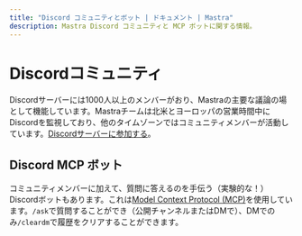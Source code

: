 ```yaml
---
title: "Discord コミュニティとボット | ドキュメント | Mastra"
description: Mastra Discord コミュニティと MCP ボットに関する情報。
---
```




# Discordコミュニティ

Discordサーバーには1000人以上のメンバーがおり、Mastraの主要な議論の場として機能しています。Mastraチームは北米とヨーロッパの営業時間中にDiscordを監視しており、他のタイムゾーンではコミュニティメンバーが活動しています。[Discordサーバーに参加する](https://discord.gg/BTYqqHKUrf)。



## Discord MCP ボット

コミュニティメンバーに加えて、質問に答えるのを手伝う（実験的な！）Discordボットもあります。これは[Model Context Protocol (MCP)](/docs/agents/mcp-guide)を使用しています。`/ask`で質問することができ（公開チャンネルまたはDMで）、DMでのみ`/cleardm`で履歴をクリアすることができます。
